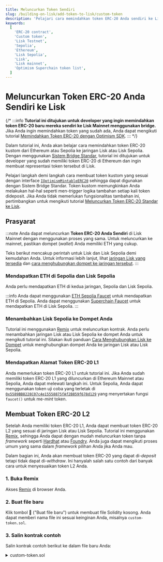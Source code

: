 ```yaml
---
title: Meluncurkan Token Sendiri
slug: /building-on-lisk/add-token-to-lisk/custom-token
description: 'Pelajari cara memindahkan token ERC-20 Anda sendiri ke Lisk menggunakan bridge standar.'
keywords:
  [
    'ERC-20 contract',
    'Custom token',
    'Lisk Testnet',
    'Sepolia',
    'Ethereum',
    'Lisk Sepolia',
    'Lisk',
    'Lisk mainnet',
    'Optimism Superchain token list',
  ]
---
```


# Meluncurkan Token ERC-20 Anda Sendiri ke Lisk

{/* :::info
**Tutorial ini ditujukan untuk developer yang ingin memindahkan token ERC-20 baru mereka sendiri ke Lisk Mainnet menggunakan bridge.**
Jika Anda ingin memindahkan token yang sudah ada, Anda dapat mengikuti tutorial [Memindahkan Token ERC-20 dengan Optimism SDK](https://docs.optimism.io/builders/app-developers/tutorials/cross-dom-bridge-erc20).
::: */}

Dalam tutorial ini, Anda akan belajar cara memindahkan token ERC-20 kustom dari Ethereum atau Sepolia ke jaringan Lisk atau Lisk Sepolia.
Dengan menggunakan [Sistem Bridge Standar](https://docs.optimism.io/builders/dapp-developers/bridging/standard-bridge), tutorial ini ditujukan untuk developer yang sudah memiliki token ERC-20 di Ethereum dan ingin membuat representasi token tersebut di Lisk.

Pelajari langkah demi langkah cara membuat token kustom yang sesuai dengan interface [`IOptimismMintableERC20`](https://github.com/ethereum-optimism/optimism/blob/v1.1.4/packages/contracts-bedrock/src/universal/IOptimismMintableERC20.sol) sehingga dapat digunakan dengan Sistem Bridge Standar.
Token kustom memungkinkan Anda melakukan hal-hal seperti men-_trigger_ logika tambahan setiap kali token dideposit.
Jika Anda tidak memerlukan fungsionalitas tambahan ini, pertimbangkan untuk mengikuti tutorial [Meluncurkan Token ERC-20 Standar ke Lisk](./standard-token).

## Prasyarat

:::note
Anda dapat meluncurkan **Token ERC-20 Anda Sendiri** di Lisk Mainnet dengan menggunakan proses yang sama.
Untuk meluncurkan ke mainnet, pastikan dompet (_wallet_) Anda memiliki ETH yang cukup.

Teks berikut mencakup perintah untuk Lisk dan Lisk Sepolia demi kemudahan Anda.
Untuk informasi lebih lanjut, lihat [jaringan Lisk yang tersedia](/network-info) dan [cara menghubungkan dompet ke jaringan tersebut](/user/connecting-to-a-wallet).
:::

### Mendapatkan ETH di Sepolia dan Lisk Sepolia

Anda perlu mendapatkan ETH di kedua jaringan, Sepolia dan Lisk Sepolia.

:::info
Anda dapat menggunakan [ETH Sepolia Faucet](https://sepoliafaucet.com/) untuk mendapatkan ETH di Sepolia.
Anda dapat menggunakan [Superchain Faucet](https://app.optimism.io/faucet?utm_source=docs) untuk mendapatkan ETH di Lisk Sepolia.
:::

### Menambahkan Lisk Sepolia ke Dompet Anda

Tutorial ini menggunakan [Remix](https://remix.ethereum.org) untuk meluncurkan kontrak.
Anda perlu menambahkan jaringan Lisk atau Lisk Sepolia ke dompet Anda untuk mengikuti tutorial ini.
Silakan ikuti panduan [Cara Menghubungkan Lisk ke Dompet](/user/connecting-to-a-wallet) untuk menghubungkan dompet Anda ke jaringan Lisk atau Lisk Sepolia.

### Mendapatkan Alamat Token ERC-20 L1

Anda memerlukan token ERC-20 L1 untuk tutorial ini.
Jika Anda sudah memiliki token ERC-20 L1 yang diluncurkan di Ethereum Mainnet atau Sepolia, Anda dapat melewati langkah ini.
Untuk Sepolia, Anda dapat menggunakan token uji coba yang terletak di [`0x5589BB8228C07c4e15558875fAf2B859f678d129`](https://sepolia.etherscan.io/address/0x5589BB8228C07c4e15558875fAf2B859f678d129) yang menyertakan fungsi `faucet()` untuk me-_mint_ token.

## Membuat Token ERC-20 L2

Setelah Anda memiliki token ERC-20 L1, Anda dapat membuat token ERC-20 L2 yang sesuai di jaringan Lisk atau Lisk Sepolia.
Tutorial ini menggunakan [Remix](https://remix.ethereum.org), sehingga Anda dapat dengan mudah meluncurkan token tanpa _framework_ seperti [Hardhat](https://hardhat.org) atau [Foundry](https://getfoundry.sh).
Anda juga dapat mengikuti proses umum yang sama dalam _framework_ pilihan Anda jika Anda mau.

Dalam bagian ini, Anda akan membuat token ERC-20 yang dapat di-_deposit_ tetapi tidak dapat di-_withdraw_.
Ini hanyalah salah satu contoh dari banyak cara untuk menyesuaikan token L2 Anda.

### 1. Buka Remix

Akses [Remix](https://remix.ethereum.org) di browser Anda.

### 2. Buat file baru

Klik tombol 📄 ("Buat file baru") untuk membuat file Solidity kosong.
Anda dapat memberi nama file ini sesuai keinginan Anda, misalnya `custom-token.sol`.

### 3. Salin kontrak contoh

Salin kontrak contoh berikut ke dalam file baru Anda:

<details>
<summary>custom-token.sol</summary>
```solidity
// SPDX-License-Identifier: MIT
pragma solidity ^0.8.0;

import { ERC20 } from "@openzeppelin/contracts/token/ERC20/ERC20.sol";
import { IERC165 } from "@openzeppelin/contracts/utils/introspection/IERC165.sol";
import { IOptimismMintableERC20 } from "https://github.com/ethereum-optimism/optimism/blob/v1.1.4/packages/contracts-bedrock/src/universal/IOptimismMintableERC20.sol";

contract MyCustomL2Token is IOptimismMintableERC20, ERC20 {
    /// @notice Address of the corresponding version of this token on the remote chain.
    address public immutable REMOTE_TOKEN;

    /// @notice Address of the StandardBridge on this network.
    address public immutable BRIDGE;

    /// @notice Emitted whenever tokens are minted for an account.
    /// @param account Address of the account tokens are being minted for.
    /// @param amount  Amount of tokens minted.
    event Mint(address indexed account, uint256 amount);

    /// @notice Emitted whenever tokens are burned from an account.
    /// @param account Address of the account tokens are being burned from.
    /// @param amount  Amount of tokens burned.
    event Burn(address indexed account, uint256 amount);

    /// @notice A modifier that only allows the bridge to call.
    modifier onlyBridge() {
        require(msg.sender == BRIDGE, "MyCustomL2Token: only bridge can mint and burn");
        _;
    }

    /// @param _bridge      Address of the L2 standard bridge.
    /// @param _remoteToken Address of the corresponding L1 token.
    /// @param _name        ERC20 name.
    /// @param _symbol      ERC20 symbol.
    constructor(
        address _bridge,
        address _remoteToken,
        string memory _name,
        string memory _symbol
    )
        ERC20(_name, _symbol)
    {
        REMOTE_TOKEN = _remoteToken;
        BRIDGE = _bridge;
    }

    /// @custom:legacy
    /// @notice Legacy getter for REMOTE_TOKEN.
    function remoteToken() public view returns (address) {
        return REMOTE_TOKEN;
    }

    /// @custom:legacy
    /// @notice Legacy getter for BRIDGE.
    function bridge() public view returns (address) {
        return BRIDGE;
    }

    /// @notice ERC165 interface check function.
    /// @param _interfaceId Interface ID to check.
    /// @return Whether or not the interface is supported by this contract.
    function supportsInterface(bytes4 _interfaceId) external pure virtual returns (bool) {
        bytes4 iface1 = type(IERC165).interfaceId;
        // Interface corresponding to the updated OptimismMintableERC20 (this contract).
        bytes4 iface2 = type(IOptimismMintableERC20).interfaceId;
        return _interfaceId == iface1 || _interfaceId == iface2;
    }

    /// @notice Allows the StandardBridge on this network to mint tokens.
    /// @param _to     Address to mint tokens to.
    /// @param _amount Amount of tokens to mint.
    function mint(
        address _to,
        uint256 _amount
    )
        external
        virtual
        override(IOptimismMintableERC20)
        onlyBridge
    {
        _mint(_to, _amount);
        emit Mint(_to, _amount);
    }

    /// @notice Prevents tokens from being withdrawn to L1.
    function burn(
        address,
        uint256
    )
        external
        virtual
        override(IOptimismMintableERC20)
        onlyBridge
    {
        revert("MyCustomL2Token cannot be withdrawn");
    }
}
```
</details>

### 4. Tinjau kontrak contoh

Luangkan waktu untuk meninjau kontrak contoh.
Kontrak ini hampir sama dengan kontrak standar [`OptimismMintableERC20`](https://github.com/ethereum-optimism/optimism/blob/v1.1.4/packages/contracts-bedrock/src/universal/OptimismMintableERC20.sol), kecuali fungsi `_burn` telah dimodifikasi agar selalu gagal (revert).

Kontrak untuk token kustom ini mewarisi (_inherits_) dari interface [`IOptimismMintableERC20`](https://github.com/ethereum-optimism/optimism/blob/v1.1.4/packages/contracts-bedrock/src/universal/IOptimismMintableERC20.sol) dan kontrak `ERC20`.
Konstruktor menerima alamat dari L2 standard bridge, alamat token L1 yang sesuai, nama token ERC20, dan simbol token ERC20.
Fungsi `mint` memungkinkan bridge me-_mint_ token untuk pengguna.
Karena bridge perlu mem-_burn_ token ketika pengguna ingin me-_withdraw_-nya kembali ke L1, ini berarti pengguna tidak akan dapat me-_withdraw_ token dari kontrak ini, sesuai dengan tujuan contoh ini.

```solidity
/// @notice Prevents tokens from being withdrawn to L1.
function burn(
    address,
    uint256
)
    external
    virtual
    override(IOptimismMintableERC20)
    onlyBridge
{
    revert("MyCustomL2Token cannot be withdrawn");
}
```

### 5. Mengompilasi Kontrak

Simpan file untuk secara otomatis mengompilasi kontrak.
Jika Anda telah menonaktifkan fitur kompilasi otomatis, Anda perlu mengompilasi kontrak secara manual dengan mengklik tab "Solidity Compiler" (ikon berbentuk huruf "S") dan menekan tombol biru "Compile".

### 6. Meluncurkan Kontrak

Buka tab deployment (ikon berbentuk logo Ethereum dengan panah mengarah ke kanan).
Pastikan bahwa _environment_ Anda diatur ke "Injected Provider", dompet Anda terhubung ke jaringan Lisk atau Lisk Sepolia, dan Remix memiliki akses ke dompet Anda.
Kemudian, pilih kontrak `MyCustomL2Token` dari dropdown deployment dan luncurkan dengan parameter berikut:

```text
_BRIDGE:      "0x4200000000000000000000000000000000000007"
_REMOTETOKEN: "<L1 ERC-20 address>"
_NAME:        "My Custom Lisk L2 Token"
_SYMBOL:      "MCL2T"
```

:::tip
Jika Anda menggunakan token uji coba yang dijelaskan pada langkah [Mendapatkan Alamat Token ERC-20 L1](#mendapatkan-alamat-token-erc-20-l1), gunakan alamat `0x5589BB8228C07c4e15558875fAf2B859f678d129` untuk parameter `_REMOTETOKEN`.
:::

{/* ## Bridge Beberapa Token

Sekarang setelah Anda memiliki token ERC-20 L2, Anda dapat memindahkan beberapa token dari L1 ke L2.
Lihat tutorial [Memindahkan Token ERC-20 dengan Optimism SDK](https://docs.optimism.io/builders/app-developers/tutorials/cross-dom-bridge-erc20) untuk mempelajari cara memindahkan token ERC-20 L1 Anda ke Lisk menggunakan Optimism SDK.
Ingat bahwa langkah _withdrawal_ *tidak akan* berfungsi untuk token yang baru saja Anda buat!
Hal ini sesuai dengan tujuan yang ingin ditunjukkan oleh tutorial ini. */}